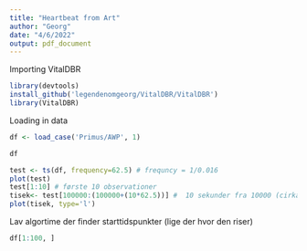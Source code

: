 ```yaml
---
title: "Heartbeat from Art"
author: "Georg"
date: "4/6/2022"
output: pdf_document
---
```


Importing VitalDBR
```r
library(devtools)
install_github('legendenomgeorg/VitalDBR/VitalDBR')
library(VitalDBR)
```

Loading in data
```r
df <- load_case('Primus/AWP', 1)

```

```r
df
```


```r
test <- ts(df, frequency=62.5) # frequncy = 1/0.016
plot(test)
test[1:10] # første 10 observationer
tisek<- test[100000:(100000+(10*62.5))] #  10 sekunder fra 10000 (cirka 625 observationer)
plot(tisek, type='l')
```
Lav algortime der finder starttidspunkter (lige der hvor den riser)


```r
df[1:100, ]
```

